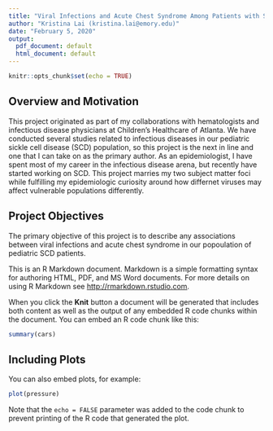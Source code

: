 ```yaml
---
title: "Viral Infections and Acute Chest Syndrome Among Patients with Sickle Cell Disease"
author: "Kristina Lai (kristina.lai@emory.edu)"
date: "February 5, 2020"
output:
  pdf_document: default
  html_document: default
---
```


```r
knitr::opts_chunk$set(echo = TRUE)
```

## Overview and Motivation

This project originated as part of my collaborations with hematologists and infectious disease physicians at Children's Healthcare of Atlanta. We have conducted several studies related to infectious diseases in our pediatric sickle cell disease (SCD) population, so this project is the next in line and one that I can take on as the primary author. As an epidemiologist, I have spent most of my career in the infectious disease arena, but recently have started working on SCD. This project marries my two subject matter foci while fulfilling my epidemiologic curiosity around how differnet viruses may affect vulnerable populations differently. 

## Project Objectives

The primary objective of this project is to describe any associations between viral infections and acute chest syndrome in our popoulation of pediatric SCD patients. 

This is an R Markdown document. Markdown is a simple formatting syntax for authoring HTML, PDF, and MS Word documents. For more details on using R Markdown see <http://rmarkdown.rstudio.com>.

When you click the **Knit** button a document will be generated that includes both content as well as the output of any embedded R code chunks within the document. You can embed an R code chunk like this:

```r
summary(cars)
```

## Including Plots

You can also embed plots, for example:

```r
plot(pressure)
```

Note that the `echo = FALSE` parameter was added to the code chunk to prevent printing of the R code that generated the plot.

